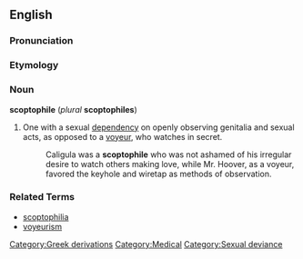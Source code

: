 ==English==

===Pronunciation===
{{substub}}

===Etymology===
{{substub}}

===Noun===
'''scoptophile''' (''plural'' '''scoptophiles''')

# One with a sexual [[dependency]] on openly observing genitalia and sexual acts, as opposed to a [[voyeur]], who watches in secret.
#:Caligula was a '''scoptophile''' who was not ashamed of his irregular desire to watch others making love, while Mr. Hoover, as a voyeur, favored the keyhole and wiretap as methods of observation.

===Related Terms===
* [[scoptophilia]]
* [[voyeurism]]

[[Category:Greek derivations]]
[[Category:Medical]]
[[Category:Sexual deviance]]